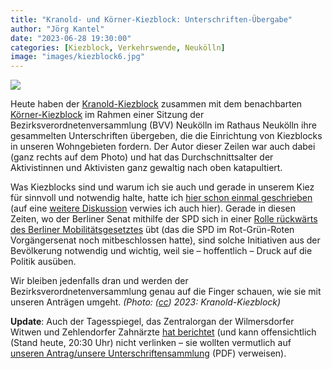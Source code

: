 ```yaml
---
title: "Kranold- und Körner-Kiezblock: Unterschriften-Übergabe"
author: "Jörg Kantel"
date: "2023-06-28 19:30:00"
categories: [Kiezblock, Verkehrswende, Neukölln]
image: "images/kiezblock6.jpg"
---
```


[![](images/kiezblock6-b.jpg)](https://www.flickr.com/photos/schockwellenreiter/53008190361/)

Heute haben der [Kranold-Kiezblock](https://www.kiezblocks.de/kranold/) zusammen mit dem benachbarten [Körner-Kiezblock](https://www.kiezblocks.de/koerner/) im Rahmen einer Sitzung der Bezirksverordnetenversammlung (BVV) Neukölln im Rathaus Neukölln ihre gesammelten Unterschriften übergeben, die die Einrichtung von Kiezblocks in unseren Wohngebieten fordern. Der Autor dieser Zeilen war auch dabei (ganz rechts auf dem Photo) und hat das Durchschnittsalter der Aktivistinnen und Aktivisten ganz gewaltig nach oben katapultiert.

Was Kiezblocks sind und warum ich sie auch und gerade in unserem Kiez für sinnvoll und notwendig halte, hatte ich [hier schon einmal geschrieben](https://kantel.github.io/posts/20221222701_kiezblock_kranoldplatz/) (auf eine [weitere Diskussion](https://kantel.github.io/posts/2023041102_kiezblocks_gentrifizierung/) verwies ich auch hier). Gerade in diesen Zeiten, wo der Berliner Senat mithilfe der SPD sich in einer [Rolle rückwärts des Berliner Mobilitätsgesetztes](https://www.rbb24.de/politik/beitrag/2023/06/berlin-senat-aenderung-mobilitaetsgesetz-verkehr.html) übt (das die SPD im Rot-Grün-Roten Vorgängersenat noch mitbeschlossen hatte), sind solche Initiativen aus der Bevölkerung notwendig und wichtig, weil sie -- hoffentlich -- Druck auf die Politik ausüben.

Wir bleiben jedenfalls dran und werden der Bezirksverordnetenversammlung genau auf die Finger schauen, wie sie mit unseren Anträgen umgeht. *(Photo: ([cc](http://creativecommons.org/licenses/by-nc-nd/2.0/)) 2023: Kranold-Kiezblock)*

**Update**: Auch der Tagesspiegel, das Zentralorgan der Wilmersdorfer Witwen und Zehlendorfer Zahnärzte [hat berichtet](https://www.tagesspiegel.de/berlin/bezirke/verkehrsberuhigung-in-berlin-neukolln-anwohnende-fordern-kiezblock-am-kranoldplatz-10049155.html) (und kann offensichtlich (Stand heute, 20:30 Uhr) nicht verlinken -- sie wollten vermutlich auf [unseren Antrag/unsere Unterschriftensammlung](https://www.kiezblocks.de/wp-content/uploads/2022/06/EinwohnerInnenantrag-Kranoldkiez.pdf) (PDF) verweisen).